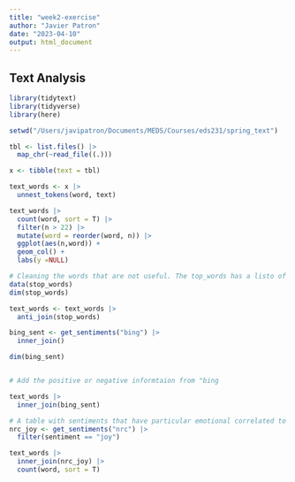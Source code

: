 ```yaml
---
title: "week2-exercise"
author: "Javier Patron"
date: "2023-04-10"
output: html_document
---
```



## Text Analysis

```r
library(tidytext)
library(tidyverse)
library(here)
```


```r

setwd("/Users/javipatron/Documents/MEDS/Courses/eds231/spring_text")

tbl <- list.files() |> 
  map_chr(~read_file((.))) 

x <- tibble(text = tbl)


```


```r
text_words <- x |> 
  unnest_tokens(word, text)
```

```r
text_words |> 
  count(word, sort = T) |> 
  filter(n > 22) |> 
  mutate(word = reorder(word, n)) |> 
  ggplot(aes(n,word)) +
  geom_col() +
  labs(y =NULL)

```


```r

# Cleaning the words that are not useful. The top_words has a listo of words that are not normally useful and that is why you use the anti_join
data(stop_words)
dim(stop_words)

text_words <- text_words |> 
  anti_join(stop_words)


```


```r

bing_sent <- get_sentiments("bing") |> 
  inner_join()

dim(bing_sent)


# Add the positive or negative informtaion from "bing

text_words |> 
  inner_join(bing_sent)

```


```r
# A table with sentiments that have particular emotional correlated to words
nrc_joy <- get_sentiments("nrc") |> 
  filter(sentiment == "joy") 

text_words |> 
  inner_join(nrc_joy) |> 
  count(word, sort = T)


```



